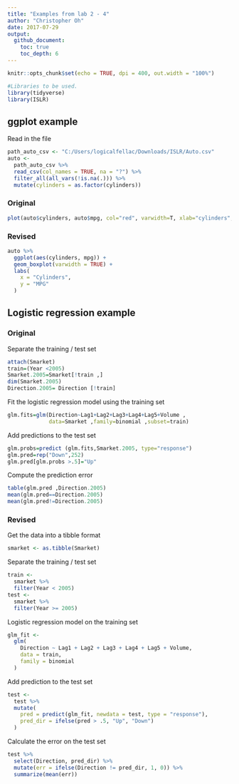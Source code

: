 ```yaml
---
title: "Examples from lab 2 - 4"
author: "Christopher Oh"
date: 2017-07-29
output:
  github_document:
    toc: true
    toc_depth: 6
---
```


```r
knitr::opts_chunk$set(echo = TRUE, dpi = 400, out.width = "100%")
```

```r
#Libraries to be used.
library(tidyverse)
library(ISLR)
```

## ggplot example

Read in the file

```r
path_auto_csv <- "C:/Users/logicalfellac/Downloads/ISLR/Auto.csv"
auto <-
  path_auto_csv %>% 
  read_csv(col_names = TRUE, na = "?") %>%
  filter_all(all_vars(!is.na(.))) %>% 
  mutate(cylinders = as.factor(cylinders))
```

### Original

```r
plot(auto$cylinders, auto$mpg, col="red", varwidth=T, xlab="cylinders", ylab="MPG")
```

### Revised

```r
auto %>%
  ggplot(aes(cylinders, mpg)) +
  geom_boxplot(varwidth = TRUE) +
  labs(
    x = "Cylinders",
    y = "MPG"
  )
```


## Logistic regression example

### Original

Separate the training / test set

```r
attach(Smarket)
train=(Year <2005)
Smarket.2005=Smarket[!train ,]
dim(Smarket.2005)
Direction.2005= Direction [!train]
```

Fit the logistic regression model using the training set

```r
glm.fits=glm(Direction~Lag1+Lag2+Lag3+Lag4+Lag5+Volume ,
             data=Smarket ,family=binomial ,subset=train)
```

Add predictions to the test set

```r
glm.probs=predict (glm.fits,Smarket.2005, type="response")
glm.pred=rep("Down",252)
glm.pred[glm.probs >.5]="Up"
```


Compute the prediction error

```r
table(glm.pred ,Direction.2005)
mean(glm.pred==Direction.2005)
mean(glm.pred!=Direction.2005)
```


### Revised

Get the data into a tibble format

```r
smarket <- as.tibble(Smarket)
```

Separate the training / test set

```r
train <-
  smarket %>%
  filter(Year < 2005)
test <-
  smarket %>% 
  filter(Year >= 2005)
```

Logistic regression model on the training set

```r
glm_fit <- 
  glm(
    Direction ~ Lag1 + Lag2 + Lag3 + Lag4 + Lag5 + Volume,
    data = train,
    family = binomial
  )
```

Add prediction to the test set

```r
test <-
  test %>%
  mutate(
    pred = predict(glm_fit, newdata = test, type = "response"),
    pred_dir = ifelse(pred > .5, "Up", "Down")
  )
```

Calculate the error on the test set

```r
test %>%
  select(Direction, pred_dir) %>% 
  mutate(err = ifelse(Direction != pred_dir, 1, 0)) %>% 
  summarize(mean(err))
```